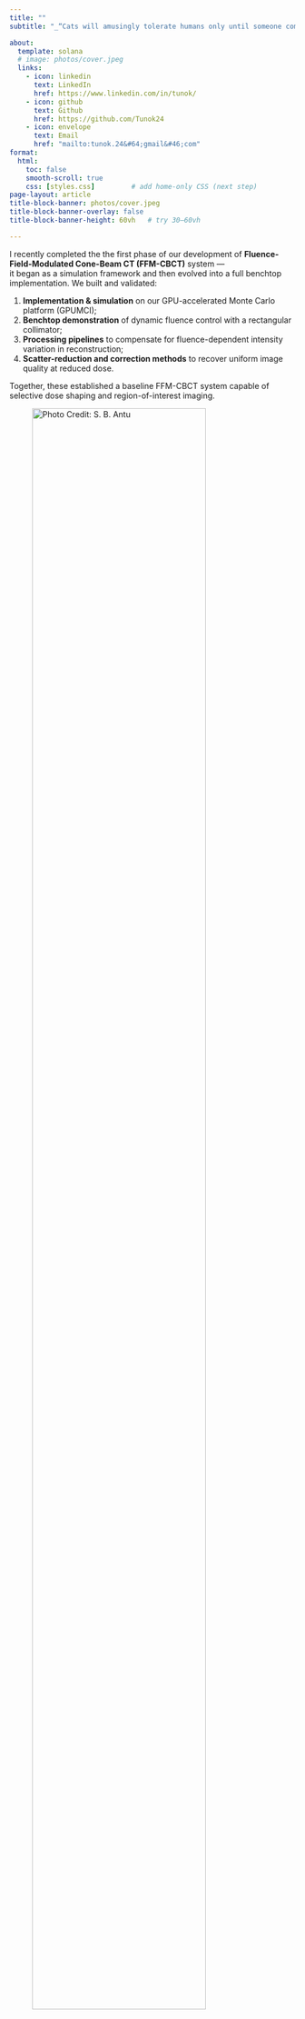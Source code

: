 ```yaml
---
title: ""
subtitle: "_“Cats will amusingly tolerate humans only until someone comes up with a tin opener that can be operated with a paw.”_ - T. Pratchett (Men At Arms)"

about:
  template: solana
  # image: photos/cover.jpeg
  links:
    - icon: linkedin
      text: LinkedIn
      href: https://www.linkedin.com/in/tunok/
    - icon: github
      text: Github
      href: https://github.com/Tunok24
    - icon: envelope
      text: Email
      href: "mailto:tunok.24&#64;gmail&#46;com"
format:
  html:
    toc: false
    smooth-scroll: true
    css: [styles.css]         # add home-only CSS (next step)
page-layout: article
title-block-banner: photos/cover.jpeg
title-block-banner-overlay: false
title-block-banner-height: 60vh   # try 30–60vh

---
```


::: {.pair}
::: {.pair-text}

I recently completed the the first phase of our development of **Fluence-Field-Modulated Cone-Beam CT (FFM-CBCT)** system —  
it began as a simulation framework and then evolved into a full benchtop implementation.
We built and validated:

1. **Implementation & simulation** on our GPU-accelerated Monte Carlo platform (GPUMCI);  
2. **Benchtop demonstration** of dynamic fluence control with a rectangular collimator;  
3. **Processing pipelines** to compensate for fluence-dependent intensity variation in reconstruction;  
4. **Scatter-reduction and correction methods** to recover uniform image quality at reduced dose.

Together, these established a baseline FFM-CBCT system capable of selective dose shaping and region-of-interest imaging.

:::

::: {.pair-media}
![Photo Credit: S. B. Antu](photos/tohellwithadecentphoto.jpg){width=85%}
:::
:::

I completed B.Math in Mathematical Physics with minors in Computer Science and Pure Math at the uWaterloo (2024).
Joined **UHN (Princess Margaret Cancer Centre)** and worked with [Dr. G. Bootsma](https://technauhn.ca/people/gregory-bootsma/) on FFMCBCT as a co-op and returned full-time after graduation.

## Right Now
We’re extending the FFM-CBCT platform by linking simulation + benchtop into a single framework  
capable of retrieving the material properties of scanned objects directly from measured data.  
This combined approach could allow quantitative imaging for proton therapy and stereotactic radiosurgery, 
where knowing a tissue’s true composition *and location* means tighter range prediction and more accurate dose delivery.

## Earlier threads

::: {.pair}
::: {.pair-text}
In high school I was active with [BDOAA](https://bdoaa.org) and represented Bangladesh at IOAA 2018. 
It was a lot of night skies, problem sets, and lifelong friends. Good ol' times.
:::

::: {.pair-media}
![IOAA 2018, Beijing — with the team](photos/lookingattheceilingnotthesky.jpg)
:::
:::
